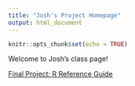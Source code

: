 ```yaml
---
title: "Josh's Project Homepage"
output: html_document
---
```


```r
knitr::opts_chunk$set(echo = TRUE)
```

Welcome to Josh's class page!

[Final Project: R Reference Guide](final_R_reference.html)